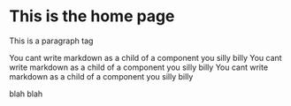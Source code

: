 # This is the home page

This is a paragraph tag

<Space page="home">
You cant write markdown as a child of a component you silly billy


</Space>


<Space page="projects">
You cant write markdown as a child of a component you silly billy


</Space>


<Space page="about">
You cant write markdown as a child of a component you silly billy


</Space>


blah blah
